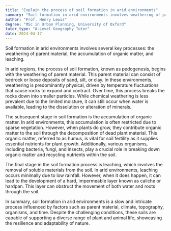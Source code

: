 ```yaml
---
title: "Explain the process of soil formation in arid environments"
summary: "Soil formation in arid environments involves weathering of parent material, accumulation of organic matter, and leaching processes."
author: "Prof. Henry Lewis"
degree: "MSc in Urban Planning, University of Oxford"
tutor_type: "A-Level Geography Tutor"
date: 2024-04-17
---
```


Soil formation in arid environments involves several key processes: the weathering of parent material, the accumulation of organic matter, and leaching.

In arid regions, the process of soil formation, known as pedogenesis, begins with the weathering of parent material. This parent material can consist of bedrock or loose deposits of sand, silt, or clay. In these environments, weathering is predominantly physical, driven by temperature fluctuations that cause rocks to expand and contract. Over time, this process breaks the rocks down into smaller particles. While chemical weathering is less prevalent due to the limited moisture, it can still occur when water is available, leading to the dissolution or alteration of minerals.

The subsequent stage in soil formation is the accumulation of organic matter. In arid environments, this accumulation is often restricted due to sparse vegetation. However, when plants do grow, they contribute organic matter to the soil through the decomposition of dead plant material. This organic matter, referred to as humus, is vital for soil fertility as it supplies essential nutrients for plant growth. Additionally, various organisms, including bacteria, fungi, and insects, play a crucial role in breaking down organic matter and recycling nutrients within the soil.

The final stage in the soil formation process is leaching, which involves the removal of soluble materials from the soil. In arid environments, leaching occurs minimally due to low rainfall. However, when it does happen, it can lead to the development of a hard, impermeable layer known as caliche or hardpan. This layer can obstruct the movement of both water and roots through the soil.

In summary, soil formation in arid environments is a slow and intricate process influenced by factors such as parent material, climate, topography, organisms, and time. Despite the challenging conditions, these soils are capable of supporting a diverse range of plant and animal life, showcasing the resilience and adaptability of nature.
    